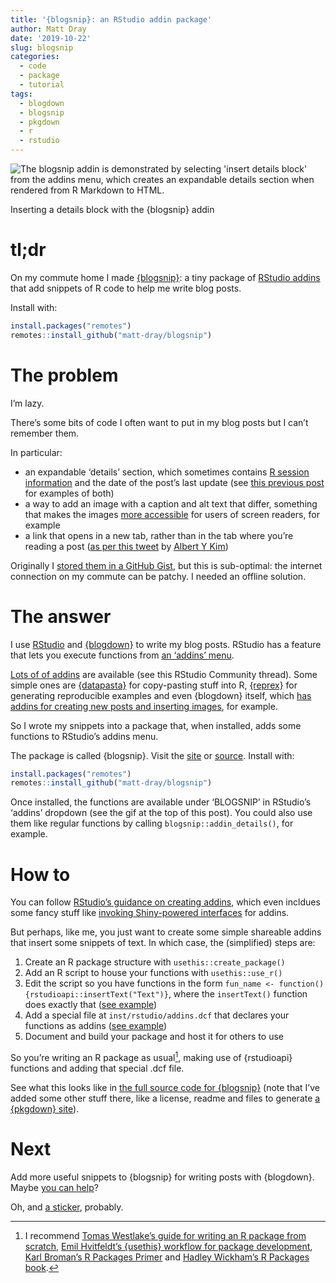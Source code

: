 ```yaml
---
title: '{blogsnip}: an RStudio addin package'
author: Matt Dray
date: '2019-10-22'
slug: blogsnip
categories:
  - code
  - package
  - tutorial
tags:
  - blogdown
  - blogsnip
  - pkgdown
  - r
  - rstudio
---
```


<div class="figure">
<img src="/post/2019-10-22-blogsnip-an-rstudio-addin-package_files/blogsnip.gif" alt="The blogsnip addin is demonstrated by selecting 'insert details block' from the addins menu, which creates an expandable details section when rendered from R Markdown to HTML."/>
<p class="caption">Inserting a details block with the {blogsnip} addin</p>
</div>

# tl;dr

On my commute home I made [{blogsnip}](https://matt-dray.github.io/blogsnip/){target="_blank"}: a tiny package of [RStudio addins](https://rstudio.github.io/rstudioaddins/) that add snippets of R code to help me write blog posts.

Install with:

```r
install.packages("remotes")
remotes::install_github("matt-dray/blogsnip")
```

# The problem

I'm lazy.

There's some bits of code I often want to put in my blog posts but I can't remember them.

In particular:

* an expandable 'details' section, which sometimes contains [R session information](https://www.rostrum.blog/2018/10/13/sessioninfo/){target="_blank"} and the date of the post's last update (see [this previous post](https://www.rostrum.blog/2019/05/31/brickr-soccer/) for examples of both)
* a way to add an image with a caption and alt text that differ, something that makes the images [more accessible](https://www.gov.uk/guidance/content-design/image-copyright-standards-for-gov-uk) for users of screen readers, for example
* a link that opens in a new tab, rather than in the tab where you're reading a post ([as per this tweet](https://twitter.com/rudeboybert/status/1042418261596545027?s=20){target="_blank"} by [Albert Y Kim](https://twitter.com/rudeboybert/){target="_blank"})

Originally I [stored them in a GitHub Gist](https://gist.github.com/matt-dray/00aa8038b836168bd6689feedb60b5dd), but this is sub-optimal: the internet connection on my commute can be patchy. I needed an offline solution.

# The answer

I use [RStudio](https://rstudio.com/){target="_blank"} and [{blogdown}](https://bookdown.org/yihui/blogdown/){target="_blank"} to write my blog posts. RStudio has a feature that lets you execute functions from [an 'addins' menu](https://rstudio.github.io/rstudioaddins/){target="_blank"}.

[Lots of of addins](https://github.com/daattali/addinslist){target="_blank"} are available (see this RStudio Community thread). Some simple ones are [{datapasta}](https://github.com/MilesMcBain/datapasta){target="_blank"} for copy-pasting stuff into R, [{reprex}](https://github.com/tidyverse/reprex){target="_blank"} for generating reproducible examples and even {blogdown} itself, which [has addins for creating new posts and inserting images](https://bookdown.org/yihui/blogdown/rstudio-ide.html){target="_blank"}, for example.

So I wrote my snippets into a package that, when installed, adds some functions to RStudio's addins menu.

The package is called {blogsnip}. Visit the [site](https://matt-dray.github.io/blogsnip/){target="_blank"} or [source](https://github.com/matt-dray/blogsnip/){target="_blank"}. Install with:

```r
install.packages("remotes")
remotes::install_github("matt-dray/blogsnip")
```

Once installed, the functions are available under 'BLOGSNIP' in RStudio's 'addins' dropdown (see the gif at the top of this post). You could also use them like regular functions by calling `blogsnip::addin_details()`, for example.

# How to

You can follow [RStudio's guidance on creating addins](https://rstudio.github.io/rstudioaddins/#developing-addins){target="_blank"}, which even incldues some fancy stuff like [invoking Shiny-powered interfaces](https://rstudio.github.io/rstudioaddins/#shiny-gadgets){target="_blank"} for addins.

But perhaps, like me, you just want to create some simple shareable addins that insert some snippets of text. In which case, the (simplified) steps are:

1. Create an R package structure with `usethis::create_package()`
1. Add an R script to house your functions with `usethis::use_r()`
1. Edit the script so you have functions in the form `fun_name <- function() {rstudioapi::insertText("Text")}`, where the `insertText()` function does exactly that ([see example](https://github.com/matt-dray/blogsnip/blob/master/R/insert_blogdown_helpers.R){target="_blank"})
1. Add a special file at `inst/rstudio/addins.dcf` that declares your functions as addins ([see example](https://github.com/matt-dray/blogsnip/blob/master/inst/rstudio/addins.dcf){target="_blank"})
1. Document and build your package and host it for others to use

So you're writing an R package as usual[^pkg], making use of {rstudioapi} functions and adding that special .dcf file.

See what this looks like in [the full source code for {blogsnip}](https://github.com/matt-dray/blogsnip){target="_blank"} (note that I've added some other stuff there, like a license, readme and files to generate [a {pkgdown} site](https://pkgdown.r-lib.org/index.html){target="_blank"}).

# Next

Add more useful snippets to {blogsnip} for writing posts with {blogdown}. Maybe [you can help](https://github.com/matt-dray/blogsnip/blob/master/CODE_OF_CONDUCT.md){target="_blank"}?

Oh, and [a sticker](https://github.com/matt-dray/stickers){target="_blank"}, probably.

[^pkg]: I recommend [Tomas Westlake's guide for writing an R package from scratch](https://r-mageddon.netlify.com/post/writing-an-r-package-from-scratch/){target="_blank"}, [Emil Hvitfeldt's {usethis} workflow for package development](https://www.hvitfeldt.me/blog/usethis-workflow-for-package-development/){target="_blank"}, [Karl Broman's R Packages Primer](https://kbroman.org/pkg_primer/) and [Hadley Wickham's R Packages book](http://r-pkgs.had.co.nz/){target="_blank"}.